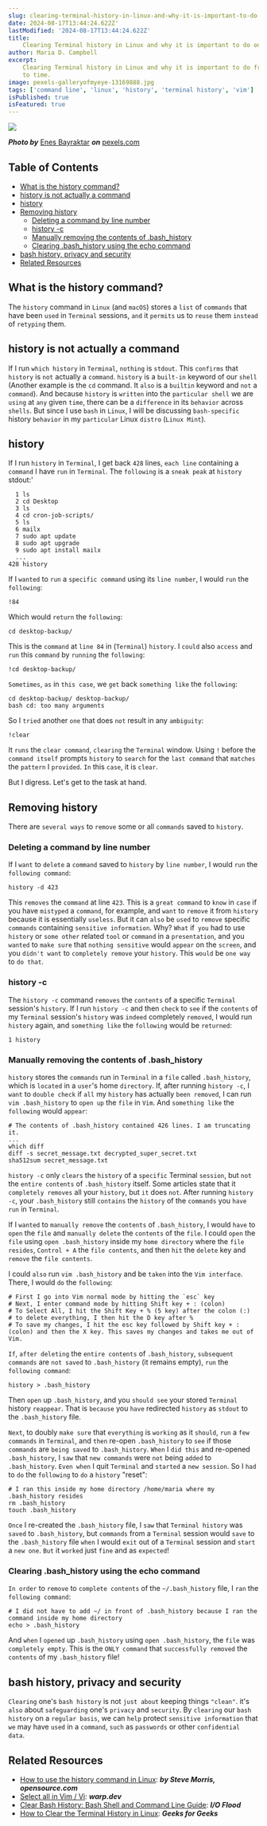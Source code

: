 ```yaml
---
slug: clearing-terminal-history-in-linux-and-why-it-is-important-to-do-on-occasion
date: 2024-08-17T13:44:24.622Z'
lastModified: '2024-08-17T13:44:24.622Z'
title:
    Clearing Terminal history in Linux and why it is important to do on occasion
author: Maria D. Campbell
excerpt:
    Clearing Terminal history in Linux and why it is important to do from time
    to time.
image: pexels-galleryofmyeye-13169888.jpg
tags: ['command line', 'linux', 'history', 'terminal history', 'vim']
isPublished: true
isFeatured: true
---
```


![](pexels-galleryofmyeye-13169888.jpg)

**_Photo by_** [Enes Bayraktar](https://www.pexels.com/@galleryofmyeye/)
**_on_**
[pexels.com](https://www.pexels.com/photo/time-lapse-photo-of-train-on-subway-13169888/)

## Table of Contents

-   [What is the history command?](#what-is-the-history-command)
-   [history is not actually a command](#history-is-not-actually-a-command)
-   [history](#history)
-   [Removing history](#removing-history)
    -   [Deleting a command by line number](#deleting-a-command-by-line-number)
    -   [history -c](#history-c)
    -   [Manually removing the contents of .bash_history](#manually-removing-the-contents-of-bash-history)
    -   [Clearing .bash_history using the echo command](#clearing-bash-history-using-the-echo-command)
-   [bash history, privacy and security](#bash-history-privacy-and-security)
-   [Related Resources](#related-resources)

## What is the history command?

The `history` command in `Linux` (and `macOS`) stores a `list` of `commands`
that have been `used` in `Terminal` sessions, `and` it `permits` us to `reuse`
them `instead` of `retyping` them.

## history is not actually a command

If I run `which history` in `Terminal`, `nothing` is `stdout`. This `confirms`
that `history` is `not` actually a `command`. `history` is a `built-in` keyword
of our `shell` (Another example is the `cd` command. It `also` is a `builtin`
keyword and `not` a `command`). And because `history` is `written` into the
`particular shell` we are `using` at `any` given `time`, there can be a
`difference` in its `behavior` across `shells`. But since I use `bash` in
`Linux`, I will be discussing `bash-specific` history `behavior` in my
`particular` Linux `distro` (`Linux Mint`).

## history

If I run `history` in `Terminal`, I get back `428` lines, `each line` containing
a `command` I have `run` in `Terminal`. The `following` is a `sneak peak` at
`history` stdout:'

```shell
  1 ls
  2 cd Desktop
  3 ls
  4 cd cron-job-scripts/
  5 ls
  6 mailx
  7 sudo apt update
  8 sudo apt upgrade
  9 sudo apt install mailx
  ...
428 history
```

If I `wanted` to `run` a `specific command` using its `line number`, I would
`run` the `following`:

```shell
!84
```

Which would `return` the `following`:

```shell
cd desktop-backup/
```

This is the `command` at `line 84` in (`Terminal`) `history`. I `could` also
`access` and `run` this `command` by `running` the `following`:

```shell
!cd desktop-backup/
```

`Sometimes`, `as` in `this case`, we `get` back `something like` the
`following`:

```shell
cd desktop-backup/ desktop-backup/
bash cd: too many arguments
```

So I `tried` another `one` that does `not` result in any `ambiguity`:

```shell
!clear
```

It `runs` the `clear command`, `clearing` the `Terminal` window. Using `!`
before the `command itself` prompts `history` to `search` for the `last command`
that `matches` the `pattern` I `provided`. `In` this `case`, it is `clear`.

But I digress. Let's get to the task at hand.

## Removing history

There are `several ways` to `remove` some or all `commands` saved to `history`.

### Deleting a command by line number

If I `want` to `delete` a `command` saved to `history` by `line number`, I would
`run` the `following command`:

```shell
history -d 423
```

This `removes` the `command` at line `423`. This is a `great command` to `know`
in `case` if you have `mistyped` a `command`, for example, and `want` to
`remove` it from `history` because it is essentially `useless`. But it can
`also` be `used` to `remove` specific `commands` containing
`sensitive information`. Why? `What` if` you` had to use `history` or
`some other` related `tool` or `command` in a `presentation`, and you `wanted`
to `make sure` that `nothing sensitive` would `appear` on the `screen`, and you
`didn't want` to `completely remove` your `history`. This `would` be `one way`
to `do that`.

### history -c

The `history -c` command `removes` the `contents` of a specific `Terminal`
session's `history`. If I run `history -c` and then `check` to `see` if the
`contents` of my `Terminal` session's `history` was `indeed` completely
`removed`, I would run `history` again, and `something like` the `following`
would be `returned`:

```shell
1 history
```

### Manually removing the contents of .bash_history

`history` stores the `commands` run in `Terminal` in a `file` called
`.bash_history`, which is `located` in a `user`'s home `directory`. If, after
running `history -c`, I `want` to `double check` if `all` my `history` has
actually `been removed`, I can run `vim .bash_history` to `open up` the `file`
in `Vim`. And `something like` the `following` would `appear`:

```shell
# The contents of .bash_history contained 426 lines. I am truncating it.
...
which diff
diff -s secret_message.txt decrypted_super_secret.txt
sha512sum secret_message.txt
```

`history -c` only `clears` the `history` of a `specific` Terminal `session`, but
`not` the `entire contents` of `.bash_history` itself. Some articles state that
it `completely removes` all your `history`, but `it` does `not`. After running
`history -c`, your `.bash_history` still `contains` the `history` of the
`commands` you `have run` in `Terminal`.

If I `wanted` to `manually remove` the `contents` of `.bash_history`, I would
`have` to `open` the `file` and `manually delete` the `contents` of the `file`.
I could `open` the `file` using `open .bash_history` inside my `home directory`
where the `file resides`, `Control + A` the `file contents`, and then `hit` the
`delete` key and `remove` the `file contents`.

I could `also` run `vim .bash_history` and be `taken` into the `Vim interface`.
There, I would `do` the `following`:

```shell
# First I go into Vim normal mode by hitting the `esc` key
# Next, I enter command mode by hitting Shift key + : (colon)
# To Select All, I hit the Shift Key + % (5 key) after the colon (:)
# to delete everything, I then hit the D key after %
# To save my changes, I hit the esc key followed by Shift key + : (colon) and then the X key. This saves my changes and takes me out of Vim.
```

`If`, `after deleting` the `entire contents` of `.bash_history`,
`subsequent commands` are `not saved` to `.bash_history` (it remains empty),
`run` the `following command`:

```shell
history > .bash_history
```

Then `open` up `.bash_history`, and you `should see` your stored `Terminal`
history `reappear`. That is `because` you `have` redirected `history` as
`stdout` to the `.bash_history` file.

`Next`, to doubly `make sure` that `everything` is `working` as it `should`,
`run` a `few commands` in `Terminal`, and `then` re-open `.bash_history` to
`see` if those `commands` are `being saved` to `.bash_history`. `When` I
`did this` and re-opened `.bash_history`, I `saw` that `new commands` were `not`
being `added` to `.bash_history`. `Even when` I quit `Terminal` and `started` a
`new session`. So I `had` to `do` the `following` to `do` a `history` "reset":

```shell
# I ran this inside my home directory /home/maria where my .bash_history resides
rm .bash_history
touch .bash_history
```

`Once` I re-created the `.bash_history` file, I `saw` that `Terminal history`
was `saved` to `.bash_history`, but `commands` from a `Terminal` session would
`save` to the `.bash_history` file `when` I would `exit` out of a `Terminal`
session and `start` a `new one`. `But` it `worked` just `fine` and as
`expected`!

### Clearing .bash_history using the echo command

`In order` to `remove` to `complete contents` of the `~/.bash_history` file, I
`ran` the `following command`:

```shell
# I did not have to add ~/ in front of .bash_history because I ran the command inside my home directory
echo > .bash_history
```

And `when` I `opened` up `.bash_history` using `open .bash_history`, the `file`
was `completely empty`. This is the `ONLY command` that `successfully removed`
the `contents` of my `.bash_history` file!

## bash history, privacy and security

`Clearing` one's `bash history` is not `just about` keeping things `"clean"`.
it's `also` about `safeguarding` one's `privacy` and `security`. By `clearing`
our `bash history` on a `regular basis`, we can `help` protect
`sensitive information` that `we` may have `used` in a `command`, `such` as
`passwords` or other `confidential data`.

## Related Resources

-   [How to use the history command in Linux](https://opensource.com/article/18/6/history-command):
    **_by Steve Morris, opensource.com_**
-   [Select all in Vim / Vi](https://www.warp.dev/terminus/select-all-in-vim-vi):
    **_warp.dev_**
-   [Clear Bash History: Bash Shell and Command Line Guide](https://ioflood.com/blog/clear-bash-history/):
    **_I/O Flood_**
-   [How to Clear the Terminal History in Linux](https://www.geeksforgeeks.org/how-to-clear-the-terminal-history-in-linux/):
    **_Geeks for Geeks_**
